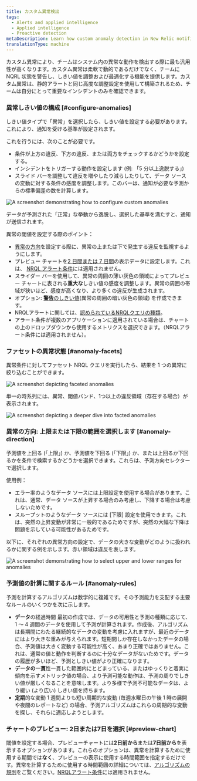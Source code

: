 ```yaml
---
title: カスタム異常検出
tags:
  - Alerts and applied intelligence
  - Applied intelligence
  - Proactive detection
metaDescription: Learn how custom anomaly detection in New Relic notifies you of unusual app behavior.
translationType: machine
---
```









カスタム異常により、チームはシステム内の異常な動作を検出する際に最も汎用性が高くなります。カスタム異常は柔軟で動的であるだけでなく、チームに NQRL 状態を警告し、しきい値を調整および最適化する機能を提供します。カスタム異常は、静的アラートと同じ高度な調整設定を使用して構築されるため、チームは自分にとって重要なインシデントのみを確認できます。

### 異常しきい値の構成 [#configure-anomalies]

しきい値タイプで「異常」を選択したら、しきい値を設定する必要があります。これにより、通知を受ける基準が設定されます。

これを行うには、次のことが必要です。

* 条件が上方の違反、下方の違反、または両方をチェックするかどうかを設定する。
* インシデントをトリガーする動作を設定します (例: 「5 分以上逸脱する」)
* スライド バーを調整して違反を増やしたり減らしたりして、データ ソースの変動に対する条件の感度を調整します。このバーは、通知が必要な予測からの標準偏差の数を計算します。

<img
  title="Custom anomaly configuration"
  alt="A screenshot demonstrating how to configure custom anomalies"
  src={alertsConfigureYourAnomalyThresholds}
/>

データが予測された「正常」な挙動から逸脱し、選択した基準を満たすと、通知が送信されます。

異常の閾値を設定する際のポイント：

* [異常の方向](#upper-lower)を設定する際に、異常の上または下で発生する違反を監視するようにします。
* プレビュー チャートを[2 日間または 7 日間](#days)の表示データに設定します。これは、 [NRQL アラート条件](/docs/alerts/new-relic-alerts/defining-conditions/create-alert-conditions-nrql-queries)には適用されません。
* スライダー バーを使用して、異常の周囲の薄い灰色の領域によってプレビュー チャートに表される**重大な**しきい値の感度を調整します。異常の周囲の帯域が狭いほど、感度が高くなり、より多くの違反が生成されます。
* オプション: [**警告**のしきい値](/docs/alerts/new-relic-alerts/defining-conditions/set-thresholds-alert-condition#threshold-levels)(異常の周囲の暗い灰色の領域) を作成できます。
* NRQLアラートに関しては、[認められているNRQLクエリの種類](/docs/alerts/new-relic-alerts/defining-conditions/create-alert-conditions-nrql-queries#threshold-types)。
* アラート条件が複数のアプリケーションに適用されている場合は、チャートの上のドロップダウンから使用するメトリクスを選択できます。（NRQLアラート条件には適用されません）。

### ファセットの異常状態 [#anomaly-facets]

異常条件に対してファセット NRQL クエリを実行したら、結果を 1 つの異常に絞り込むことができます。

<img
  title="Faceted anomalies"
  alt="A screenshot depicting faceted anomalies"
  src={alertsFacetedAnomalies}
/>

単一の時系列には、異常、閾値バンド、1つ以上の違反領域（存在する場合）が表示されます。

<img
  title="Configured faceted anomalies"
  alt="A screenshot depicting a deeper dive into facted anomalies "
  src={alertsFacetedAnomaliesTwo}
/>

### 異常の方向: 上限または下限の範囲を選択します [#anomaly-direction]

予測値を上回る (「上限」) か、予測値を下回る (「下限」) か、または上回るか下回るかを条件で検索するかどうかを選択できます。これらは、予測方向セレクターで選択します。

使用例：

* エラー率のようなデータ ソースには上限設定を使用する場合があります。これは、通常、データ ソースが上昇する場合のみ考慮し、下降する場合は考慮しないためです。
* スループットのようなデータ ソースには \[下限] 設定を使用できます。これは、突然の上昇変動が非常に一般的であるためですが、突然の大幅な下降は問題を示している可能性があるためです。

以下に、それぞれの異常方向の設定で、データの大きな変動がどのように扱われるかに関する例を示します。赤い領域は違反を表します。

<img
  title="A screenshot of anomaly details in the New Relic UI"
  alt="A screenshot demonstrating how to select upper and lower ranges for anomalies"
  src={alertsAnomaliesSetUpperandLowerRanges}
/>

### 予測値の計算に関するルール [#anomaly-rules]

予測を計算するアルゴリズムは数学的に複雑です。その予測能力を支配する主要なルールのいくつかを次に示します。

* **データ**の経過時間 最初の作成では、データの可用性と予測の種類に応じて、1 ～ 4 週間のデータを使用して予測が計算されます。作成後、アルゴリズムは長期間にわたる継続的なデータの変動を考慮に入れますが、最近のデータにはより大きな重みが与えられます。短期間しか存在しなかったデータの場合、予測値は大きく変動する可能性が高く、あまり正確ではありません。これは、通常の値と動作を判断するのに十分なデータがないためです。データの履歴が多いほど、予測としきい値がより正確になります。
* **データの一貫**性一貫した範囲内にとどまっている、またはゆっくりと着実に傾向を示すメトリック値の場合、より予測可能な動作は、予測の周りでしきい値が厳しくなることを意味します。より多様で予測不可能なデータは、より緩い (より広い) しきい値を持ちます。
* **定期**的な変動 1 週間よりも短い周期的な変動 (毎週水曜日の午後 1 時の展開や夜間のレポートなど) の場合、予測アルゴリズムはこれらの周期的な変動を探し、それらに適応しようとします。

### チャートのプレビュー: 2日または7日を選択 [#preview-chart]

閾値を設定する場合、プレビューチャートには**2日前から**または**7日前から**を表示するオプションがあります。これらのオプションは、異常を計算するために使用する期間では**なく**、プレビューの表示に使用する時間範囲を指定するだけです。異常を計算するために使用する時間範囲の詳細については、[アルゴリズムの規則](#anomaly-rules)をご覧ください。[NRQLアラート条件](/docs/alerts/new-relic-alerts/defining-conditions/create-alert-conditions-nrql-queries)には適用されません。